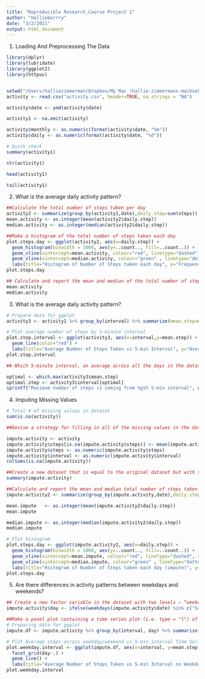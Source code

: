 ```yaml
---
title: "Reproducible Research_Course Project 1"
author: "Hallieberrry"
date: "3/2/2021"
output: html_document
---
```

1) Loading And Preprocessing The Data
```r
library(dplyr)
library(lubridate)
library(ggplot2)
library(httpuv)


setwd("/Users/halliezimmerman/Dropbox/My Mac (hallie-zimmermans-macbook.local)/Desktop/")
activity <- read.csv("activity.csv", header=TRUE, na.strings = "NA")

activity$date <- ymd(activity$date)

activity1 <- na.omit(activity)

activity$monthly <- as.numeric(format(activity$date, "%m"))
activity$daily <- as.numeric(format(activity$date, "%d"))

# Quick check
summary(activity1)

str(activity1)

head(activity1)

tail(activity1)
```

2) What is the average daily activity pattern?
```r
##Calculate the total number of steps taken per day
activity2 <- summarize(group_by(activity1,date),daily.step=sum(steps))
mean.activity <- as.integer(mean(activity2$daily.step))
median.activity <- as.integer(median(activity2$daily.step))

##Make a histogram of the total number of steps taken each day
plot.steps.day <- ggplot(activity2, aes(x=daily.step)) + 
  geom_histogram(binwidth = 1000, aes(y=..count.., fill=..count..)) + 
  geom_vline(xintercept=mean.activity, colour="red", linetype="dashed", size=1) +
  geom_vline(xintercept=median.activity, colour="green" , linetype="dotted", size=1) +
  labs(title="Histogram of Number of Steps taken each day", y="Frequency", x="Daily Steps") 
plot.steps.day

```

```r
## Calculate and report the mean and median of the total number of steps taken per day
mean.activity
median.activity
```

3) What is the average daily activity pattern?
```r
# Prepare data for ggplot
activity3 <- activity1 %>% group_by(interval) %>% summarize(mean.step=mean(steps))

# Plot average number of steps by 5-minute interval
plot.step.interval <- ggplot(activity3, aes(x=interval,y=mean.step)) + 
  geom_line(color="red") + 
  labs(title="Average Number of Steps Taken vs 5-min Interval", y="Average Number of Steps", x="5-min Interval Times Series")
plot.step.interval
```
```r
## Which 5-minute interval, on average across all the days in the dataset, contains the maximum number of steps?

optimal <- which.max(activity3$mean.step)
optimal.step <- activity3$interval[optimal]
sprintf("Maximum number of steps is coming from %gth 5-min interval", optimal.step)
```

4) Imputing Missing Values

```r
# Total # of missing values in dataset
sum(is.na(activity))

```

```r
##Devise a strategy for filling in all of the missing values in the dataset. The strategy does not need to be sophisticated. For example, you could use the mean/median for that day, or the mean for that 5-minute interval, etc.

impute.activity <- activity
impute.activity$steps[is.na(impute.activity$steps)] <- mean(impute.activity$steps,na.rm=TRUE)
impute.activity$steps <- as.numeric(impute.activity$steps)
impute.activity$interval <- as.numeric(impute.activity$interval)
colSums(is.na(impute.activity))

##Create a new dataset that is equal to the original dataset but with the missing data filled in.
summary(impute.activity)
```
```r
##Calculate and report the mean and median total number of steps taken per day. Do these values differ from the estimates from the first part of the assignment? What is the impact of imputing missing data on the estimates of the total daily number of steps?
impute.activity2 <- summarize(group_by(impute.activity,date),daily.step=sum(steps))

mean.impute   <- as.integer(mean(impute.activity2$daily.step))
mean.impute

median.impute <- as.integer(median(impute.activity2$daily.step))
median.impute

# Plot histogram
plot.steps.day <- ggplot(impute.activity2, aes(x=daily.step)) + 
  geom_histogram(binwidth = 1000, aes(y=..count.., fill=..count..)) + 
  geom_vline(xintercept=mean.impute, colour="red", linetype="dashed", size=1) +
  geom_vline(xintercept=median.impute, colour="green" , linetype="dotted", size=1) +
  labs(title="Histogram of Number of Steps taken each day (impute)", y="Frequency", x="Daily Steps")
plot.steps.day
```
5) Are there differences in activity patterns between weekdays and weekends?
```r
## Create a new factor variable in the dataset with two levels – “weekday” and “weekend” indicating whether a given date is a weekday or weekend day.
impute.activity$day <- ifelse(weekdays(impute.activity$date) %in% c("Saturday","Sunday"), "weekday", "weekend")
```

```r
##Make a panel plot containing a time series plot (i.e. type = "l") of the 5-minute interval (x-axis) and the average number of steps taken, averaged across all weekday days or weekend days (y-axis). The plot should look something like the following, which was created using simulated data:
# Preparing data for ggplot
impute.df <- impute.activity %>% group_by(interval, day) %>% summarise(mean.step=mean(steps))

# Plot Average steps across weekday/weekend vs 5-min interval Time Series
plot.weekday.interval <- ggplot(impute.df, aes(x=interval, y=mean.step, color=day)) + 
  facet_grid(day~.) +
  geom_line() + 
  labs(title="Average Number of Steps Taken vs 5-min Interval on Weekday/Weekend", y="Average Number of Steps", x="5-min Interval Times Series")
plot.weekday.interval
```
